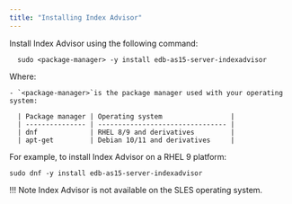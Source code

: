 ```yaml
---
title: "Installing Index Advisor"
---
```


Install Index Advisor using the following command:

```shell
  sudo <package-manager> -y install edb-as15-server-indexadvisor
  ```

  Where: 

    - `<package-manager>`is the package manager used with your operating system:

      | Package manager | Operating system                 |
      | --------------- | -------------------------------- |
      | dnf             | RHEL 8/9 and derivatives         |
      | apt-get         | Debian 10/11 and derivatives     |

    
  For example, to install Index Advisor on a RHEL 9 platform:

  ```shell
  sudo dnf -y install edb-as15-server-indexadvisor
  ```
!!! Note
    Index Advisor is not available on the SLES operating system.

